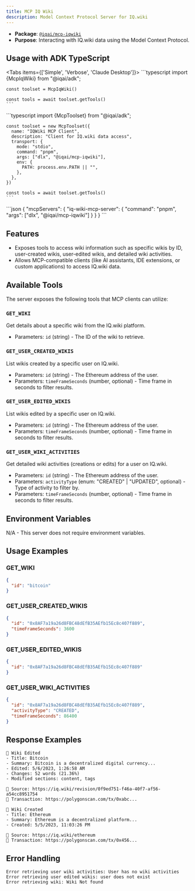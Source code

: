 ```yaml
---
title: MCP IQ Wiki
description: Model Context Protocol Server for IQ.wiki
---
```



- **Package**: [`@iqai/mcp-iqwiki`](https://www.npmjs.com/package/@iqai/mcp-iqwiki)
- **Purpose**: Interacting with IQ.wiki data using the Model Context Protocol.

## Usage with ADK TypeScript

<Tabs items={['Simple', 'Verbose', 'Claude Desktop']}>
  <Tab value="Simple">
    ```typescript
    import {McpIqWiki} from "@iqai/adk";

    const toolset = McpIqWiki()

    const tools = await toolset.getTools()
    ```
  </Tab>

  <Tab value="Verbose">
    ```typescript
    import {McpToolset} from "@iqai/adk";

    const toolset = new McpToolset({
      name: "IQWiki MCP Client",
      description: "Client for IQ.wiki data access",
      transport: {
        mode: "stdio",
        command: "pnpm",
        args: ["dlx", "@iqai/mcp-iqwiki"],
        env: {
          PATH: process.env.PATH || "",
        },
      },
    })

    const tools = await toolset.getTools()
    ```
  </Tab>

  <Tab value="Claude Desktop">
    ```json
    {
      "mcpServers": {
        "iq-wiki-mcp-server": {
          "command": "pnpm",
          "args": ["dlx", "@iqai/mcp-iqwiki"]
        }
      }
    }
    ```
  </Tab>
</Tabs>


## Features

- Exposes tools to access wiki information such as specific wikis by ID, user-created wikis, user-edited wikis, and detailed wiki activities.
- Allows MCP-compatible clients (like AI assistants, IDE extensions, or custom applications) to access IQ.wiki data.

## Available Tools

The server exposes the following tools that MCP clients can utilize:

### `GET_WIKI`
Get details about a specific wiki from the IQ.wiki platform.

- Parameters: `id` (string) - The ID of the wiki to retrieve.

### `GET_USER_CREATED_WIKIS`
List wikis created by a specific user on IQ.wiki.

- Parameters: `id` (string) - The Ethereum address of the user.
- Parameters: `timeFrameSeconds` (number, optional) - Time frame in seconds to filter results.

### `GET_USER_EDITED_WIKIS`
List wikis edited by a specific user on IQ.wiki.

- Parameters: `id` (string) - The Ethereum address of the user.
- Parameters: `timeFrameSeconds` (number, optional) - Time frame in seconds to filter results.

### `GET_USER_WIKI_ACTIVITIES`
Get detailed wiki activities (creations or edits) for a user on IQ.wiki.

- Parameters: `id` (string) - The Ethereum address of the user.
- Parameters: `activityType` (enum: "CREATED" | "UPDATED", optional) - Type of activity to filter by.
- Parameters: `timeFrameSeconds` (number, optional) - Time frame in seconds to filter results.

## Environment Variables

N/A - This server does not require environment variables.

## Usage Examples

### GET_WIKI

```json
{
  "id": "bitcoin"
}
```

### GET_USER_CREATED_WIKIS

```json
{
  "id": "0x8AF7a19a26d8FBC48dEfB35AEfb15Ec8c407f889",
  "timeFrameSeconds": 3600
}
```

### GET_USER_EDITED_WIKIS

```json
{
  "id": "0x8AF7a19a26d8FBC48dEfB35AEfb15Ec8c407f889"
}
```

### GET_USER_WIKI_ACTIVITIES

```json
{
  "id": "0x8AF7a19a26d8FBC48dEfB35AEfb15Ec8c407f889",
  "activityType": "CREATED",
  "timeFrameSeconds": 86400
}
```

## Response Examples

```
📜 Wiki Edited
- Title: Bitcoin
- Summary: Bitcoin is a decentralized digital currency...
- Edited: 5/6/2023, 1:26:58 AM
- Changes: 52 words (21.36%)
- Modified sections: content, tags

🔗 Source: https://iq.wiki/revision/0f9ed751-f46a-40f7-af56-a54cc8951754
🔗 Transaction: https://polygonscan.com/tx/0xabc...

📜 Wiki Created
- Title: Ethereum
- Summary: Ethereum is a decentralized platform...
- Created: 5/5/2023, 11:03:26 PM

🔗 Source: https://iq.wiki/ethereum
🔗 Transaction: https://polygonscan.com/tx/0x456...
```

## Error Handling

```
Error retrieving user wiki activities: User has no wiki activities
Error retrieving user edited wikis: user does not exist
Error retrieving wiki: Wiki Not found
```